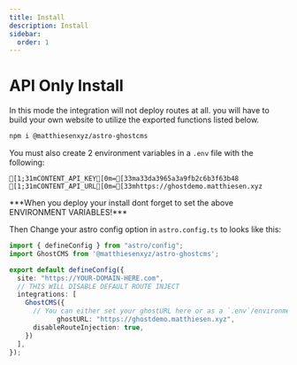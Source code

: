 ```yaml
---
title: Install
description: Install
sidebar:
  order: 1
---
```


# API Only Install

In this mode the integration will not deploy routes at all.  you will have to build your own website to utilize the exported functions listed below.

```sh
npm i @matthiesenxyz/astro-ghostcms
```

You must also create 2 environment variables in a `.env` file with the following:

```ansi frame="code" title=".env"
[1;31mCONTENT_API_KEY[0m=[33ma33da3965a3a9fb2c6b3f63b48
[1;31mCONTENT_API_URL[0m=[33mhttps://ghostdemo.matthiesen.xyz
```

<Aside>
***When you deploy your install dont forget to set the above ENVIRONMENT VARIABLES!***
</Aside>

Then Change your astro config option in `astro.config.ts` to looks like this:

```ts frame="code" title="astro.config.ts"
import { defineConfig } from "astro/config";
import GhostCMS from '@matthiesenxyz/astro-ghostcms';

export default defineConfig({
  site: "https://YOUR-DOMAIN-HERE.com",
  // THIS WILL DISABLE DEFAULT ROUTE INJECT
  integrations: [ 
    GhostCMS({
      // You can either set your ghostURL here or as a `.env`/environment variable
			ghostURL: "https://ghostdemo.matthiesen.xyz", 
      disableRouteInjection: true, 
    })
  ],
});
```